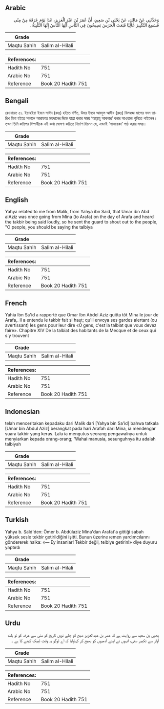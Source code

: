 ## Arabic


<div dir="rtl" lang="ar" style={{fontSize:'larger',backgroundColor:'#f8f9fa',padding:20}}>
وَحَدَّثَنِي عَنْ مَالِكٍ، عَنْ يَحْيَى بْنِ سَعِيدٍ، أَنَّ عُمَرَ بْنَ عَبْدِ الْعَزِيزِ، غَدَا يَوْمَ عَرَفَةَ مِنْ مِنًى فَسَمِعَ التَّكْبِيرَ عَالِيًا فَبَعَثَ الْحَرَسَ يَصِيحُونَ فِي النَّاسِ أَيُّهَا النَّاسُ إِنَّهَا التَّلْبِيَةُ ‏.‏
</div>
<div style={{backgroundColor:'#f8f9fa',padding:20, marginBottom: 10}}><table> <thead> <tr> <th>Grade</th> <th></th> </tr> </thead> <tbody> <tr><td>Maqtu Sahih</td><td>Salim al-Hilali</td></tr></tbody></table><table> <thead> <tr> <th>References:</th> <th></th> </tr> </thead> <tbody><tr><td>Hadith No</td><td>751</td></tr><tr><td>Arabic No</td><td>751</td></tr><tr><td>Reference</td><td>Book 20 Hadith 751</td></tr></tbody></table></div>

## Bengali


<div dir="ltr" lang="bn" style={{fontSize:'larger',backgroundColor:'#f8f9fa',padding:20}}>
রেওয়ায়ত ৫১. ইয়াহইয়া ইবনে সাঈদ (রহঃ) হইতে বর্ণিত, উমর ইবনে আবদুল আযীয (রহঃ) যিলহজ্জ মাসের নবম তারিখ মিনা হইতে সকালে আরাফাত ময়দানের দিকে যাত্রা করার সময় ‘আল্লাহু আকবার’ বলার আওয়াজ শুনিতে পাইলেন। তখন তিনি কতিপয় সিপাহীকে এই কথা ঘোষণা করিতে নির্দেশ দিলেন যে, এখনই ‘লাব্বায়কা’ পাঠ করার সময়।
</div>
<div style={{backgroundColor:'#f8f9fa',padding:20, marginBottom: 10}}><table> <thead> <tr> <th>Grade</th> <th></th> </tr> </thead> <tbody> <tr><td>Maqtu Sahih</td><td>Salim al-Hilali</td></tr></tbody></table><table> <thead> <tr> <th>References:</th> <th></th> </tr> </thead> <tbody><tr><td>Hadith No</td><td>751</td></tr><tr><td>Arabic No</td><td>751</td></tr><tr><td>Reference</td><td>Book 20 Hadith 751</td></tr></tbody></table></div>

## English


<div dir="ltr" lang="en" style={{fontSize:'larger',backgroundColor:'#f8f9fa',padding:20}}>
Yahya related to me from Malik, from Yahya ibn Said, that Umar ibn Abd alAziz was once going from Mina (to Arafa) on the day of Arafa and heard the takbir being said loudly, so he sent the guard to shout out to the people, "O people, you should be saying the talbiya
</div>
<div style={{backgroundColor:'#f8f9fa',padding:20, marginBottom: 10}}><table> <thead> <tr> <th>Grade</th> <th></th> </tr> </thead> <tbody> <tr><td>Maqtu Sahih</td><td>Salim al-Hilali</td></tr></tbody></table><table> <thead> <tr> <th>References:</th> <th></th> </tr> </thead> <tbody><tr><td>Hadith No</td><td>751</td></tr><tr><td>Arabic No</td><td>751</td></tr><tr><td>Reference</td><td>Book 20 Hadith 751</td></tr></tbody></table></div>

## French


<div dir="ltr" lang="fr" style={{fontSize:'larger',backgroundColor:'#f8f9fa',padding:20}}>
Yahia Ibn Sa'id a rapporté que Omar Ibn Abdel Aziz quitta tôt Mina le jour de Arafa,. Il a entendu le takbir fait si haut; qu'il envoya ses gardes alertant (ou avertissant) les gens pour leur dire «Ô gens, c'est la talbiat que vous devez faire». Chapitre XIV De la talbiat des habitants de la Mecque et de ceux qui s'y trouvent
</div>
<div style={{backgroundColor:'#f8f9fa',padding:20, marginBottom: 10}}><table> <thead> <tr> <th>Grade</th> <th></th> </tr> </thead> <tbody> <tr><td>Maqtu Sahih</td><td>Salim al-Hilali</td></tr></tbody></table><table> <thead> <tr> <th>References:</th> <th></th> </tr> </thead> <tbody><tr><td>Hadith No</td><td>751</td></tr><tr><td>Arabic No</td><td>751</td></tr><tr><td>Reference</td><td>Book 20 Hadith 751</td></tr></tbody></table></div>

## Indonesian


<div dir="ltr" lang="id" style={{fontSize:'larger',backgroundColor:'#f8f9fa',padding:20}}>
telah menceritakan kepadaku dari Malik dari [Yahya bin Sa'id] bahwa tatkala [Umar bin Abdul Aziz] berangkat pada hari Arafah dari Mina, ia mendengar suara takbir yang keras. Lalu ia mengutus seorang pengawalnya untuk menyiarkan kepada orang-orang; 'Wahai manusia, sesunguhnya itu adalah talbiyah
</div>
<div style={{backgroundColor:'#f8f9fa',padding:20, marginBottom: 10}}><table> <thead> <tr> <th>Grade</th> <th></th> </tr> </thead> <tbody> <tr><td>Maqtu Sahih</td><td>Salim al-Hilali</td></tr></tbody></table><table> <thead> <tr> <th>References:</th> <th></th> </tr> </thead> <tbody><tr><td>Hadith No</td><td>751</td></tr><tr><td>Arabic No</td><td>751</td></tr><tr><td>Reference</td><td>Book 20 Hadith 751</td></tr></tbody></table></div>

## Turkish


<div dir="ltr" lang="tr" style={{fontSize:'larger',backgroundColor:'#f8f9fa',padding:20}}>
Yahya b. Saîd'den: Ömer b. Abdülaziz Mina'dan Arafat'a gittiği sabah yüksek sesle tekbir getirildiğini işitti. Bunun üzerine ıemen yardımcılarını göndererek halka: «— Ey insanlar! Tekbir değil, telbiye getirin!» diye duyuru yaptırdı
</div>
<div style={{backgroundColor:'#f8f9fa',padding:20, marginBottom: 10}}><table> <thead> <tr> <th>Grade</th> <th></th> </tr> </thead> <tbody> <tr><td>Maqtu Sahih</td><td>Salim al-Hilali</td></tr></tbody></table><table> <thead> <tr> <th>References:</th> <th></th> </tr> </thead> <tbody><tr><td>Hadith No</td><td>751</td></tr><tr><td>Arabic No</td><td>751</td></tr><tr><td>Reference</td><td>Book 20 Hadith 751</td></tr></tbody></table></div>

## Urdu


<div dir="rtl" lang="ur" style={{fontSize:'larger',backgroundColor:'#f8f9fa',padding:20}}>
یحیی بن سعید سے روایت ہے کہ عمر بن عبدالعزیز صبح کو چلے نویں تاریخ کو منی سے عرفہ کو تو بلند آواز سے تکبیر سنی، انہوں نے اپنے آدمیوں کو بھیج کر کہلوایا کہ اے لوگو یہ وقت لبیک کہنے کا ہے ۔
</div>
<div style={{backgroundColor:'#f8f9fa',padding:20, marginBottom: 10}}><table> <thead> <tr> <th>Grade</th> <th></th> </tr> </thead> <tbody> <tr><td>Maqtu Sahih</td><td>Salim al-Hilali</td></tr></tbody></table><table> <thead> <tr> <th>References:</th> <th></th> </tr> </thead> <tbody><tr><td>Hadith No</td><td>751</td></tr><tr><td>Arabic No</td><td>751</td></tr><tr><td>Reference</td><td>Book 20 Hadith 751</td></tr></tbody></table></div>